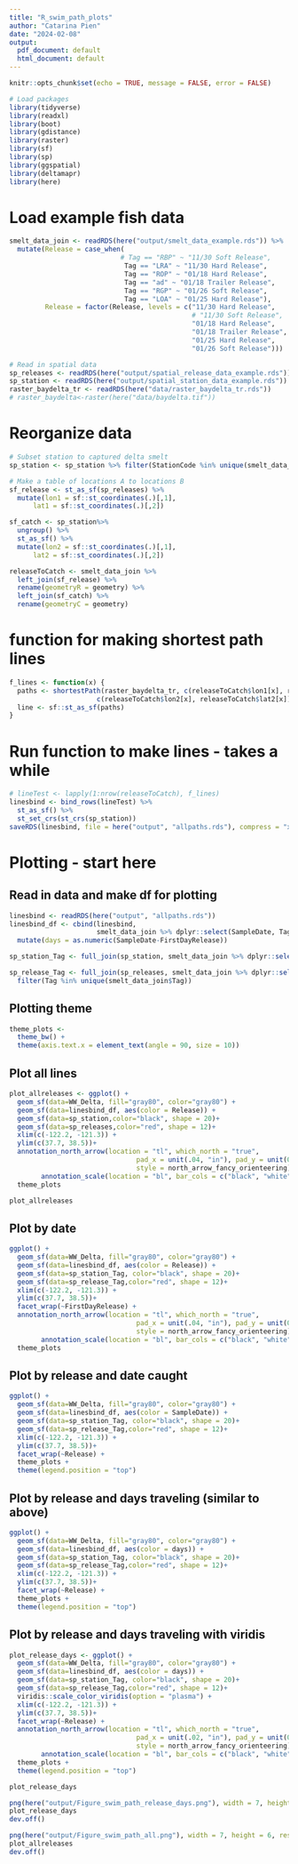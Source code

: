 ```yaml
---
title: "R_swim_path_plots"
author: "Catarina Pien"
date: "2024-02-08"
output:
  pdf_document: default
  html_document: default
---
```


```r
knitr::opts_chunk$set(echo = TRUE, message = FALSE, error = FALSE)

# Load packages
library(tidyverse)
library(readxl)
library(boot)
library(gdistance)
library(raster)
library(sf)
library(sp)
library(ggspatial)
library(deltamapr)
library(here)
```

# Load example fish data
```r
smelt_data_join <- readRDS(here("output/smelt_data_example.rds")) %>%
  mutate(Release = case_when(
                            # Tag == "RBP" ~ "11/30 Soft Release",
                             Tag == "LRA" ~ "11/30 Hard Release",
                             Tag == "ROP" ~ "01/18 Hard Release",
                             Tag == "ad" ~ "01/18 Trailer Release",
                             Tag == "RGP" ~ "01/26 Soft Release",
                             Tag == "LOA" ~ "01/25 Hard Release"),
         Release = factor(Release, levels = c("11/30 Hard Release",
                                              # "11/30 Soft Release",
                                              "01/18 Hard Release",
                                              "01/18 Trailer Release",
                                              "01/25 Hard Release",
                                              "01/26 Soft Release")))

# Read in spatial data
sp_releases <- readRDS(here("output/spatial_release_data_example.rds"))
sp_station <- readRDS(here("output/spatial_station_data_example.rds"))
raster_baydelta_tr <- readRDS(here("data/raster_baydelta_tr.rds"))
# raster_baydelta<-raster(here("data/baydelta.tif"))
```

# Reorganize data
```r
# Subset station to captured delta smelt
sp_station <- sp_station %>% filter(StationCode %in% unique(smelt_data_join$StationCode))

# Make a table of locations A to locations B
sf_release <- st_as_sf(sp_releases) %>%
  mutate(lon1 = sf::st_coordinates(.)[,1],
      lat1 = sf::st_coordinates(.)[,2]) 

sf_catch <- sp_station%>%
  ungroup() %>%
  st_as_sf() %>%
  mutate(lon2 = sf::st_coordinates(.)[,1],
      lat2 = sf::st_coordinates(.)[,2])

releaseToCatch <- smelt_data_join %>%
  left_join(sf_release) %>%
  rename(geometryR = geometry) %>%
  left_join(sf_catch) %>%
  rename(geometryC = geometry)
```
# function for making shortest path lines
```r
f_lines <- function(x) {
  paths <- shortestPath(raster_baydelta_tr, c(releaseToCatch$lon1[x], releaseToCatch$lat1[x]), 
                      c(releaseToCatch$lon2[x], releaseToCatch$lat2[x]), output = "SpatialLines")
  line <- sf::st_as_sf(paths)
} 
```

# Run function to make lines - takes a while
```r
# lineTest <- lapply(1:nrow(releaseToCatch), f_lines)
linesbind <- bind_rows(lineTest) %>% 
  st_as_sf() %>% 
  st_set_crs(st_crs(sp_station)) 
saveRDS(linesbind, file = here("output", "allpaths.rds"), compress = "xz")
```

# Plotting - start here

## Read in data and make df for plotting
```r
linesbind <- readRDS(here("output", "allpaths.rds"))
linesbind_df <- cbind(linesbind, 
                      smelt_data_join %>% dplyr::select(SampleDate, Tag, Release.Method, StationCode, FirstDayRelease, Release)) %>%
  mutate(days = as.numeric(SampleDate-FirstDayRelease))

sp_station_Tag <- full_join(sp_station, smelt_data_join %>% dplyr::select(SampleDate, Tag, Release.Method, StationCode, FirstDayRelease, Release))

sp_release_Tag <- full_join(sp_releases, smelt_data_join %>% dplyr::select(SampleDate, Tag, Release.Method, StationCode, FirstDayRelease, Release)) %>%
  filter(Tag %in% unique(smelt_data_join$Tag))
```

## Plotting theme
```r
theme_plots <-  
  theme_bw() +
  theme(axis.text.x = element_text(angle = 90, size = 10))
```

## Plot all lines
```r
plot_allreleases <- ggplot() + 
  geom_sf(data=WW_Delta, fill="gray80", color="gray80") + 
  geom_sf(data=linesbind_df, aes(color = Release)) +
  geom_sf(data=sp_station,color="black", shape = 20)+
  geom_sf(data=sp_releases,color="red", shape = 12)+
  xlim(c(-122.2, -121.3)) +
  ylim(c(37.7, 38.5))+
  annotation_north_arrow(location = "tl", which_north = "true",
                                pad_x = unit(.04, "in"), pad_y = unit(0.05, "in"),
                                style = north_arrow_fancy_orienteering) +
        annotation_scale(location = "bl", bar_cols = c("black", "white", "black", "white")) +
  theme_plots

plot_allreleases
```

## Plot by date
```r
ggplot() + 
  geom_sf(data=WW_Delta, fill="gray80", color="gray80") + 
  geom_sf(data=linesbind_df, aes(color = Release)) +
  geom_sf(data=sp_station_Tag, color="black", shape = 20)+
  geom_sf(data=sp_release_Tag,color="red", shape = 12)+
  xlim(c(-122.2, -121.3)) +
  ylim(c(37.7, 38.5))+
  facet_wrap(~FirstDayRelease) +
  annotation_north_arrow(location = "tl", which_north = "true",
                                pad_x = unit(.04, "in"), pad_y = unit(0.05, "in"),
                                style = north_arrow_fancy_orienteering) +
        annotation_scale(location = "bl", bar_cols = c("black", "white", "black", "white")) +
  theme_plots 
```

## Plot by release and date caught
```r
ggplot() + 
  geom_sf(data=WW_Delta, fill="gray80", color="gray80") + 
  geom_sf(data=linesbind_df, aes(color = SampleDate)) +
  geom_sf(data=sp_station_Tag, color="black", shape = 20)+
  geom_sf(data=sp_release_Tag,color="red", shape = 12)+
  xlim(c(-122.2, -121.3)) +
  ylim(c(37.7, 38.5))+
  facet_wrap(~Release) +
  theme_plots +
  theme(legend.position = "top")
```

## Plot by release and days traveling (similar to above)
```r
ggplot() + 
  geom_sf(data=WW_Delta, fill="gray80", color="gray80") + 
  geom_sf(data=linesbind_df, aes(color = days)) +
  geom_sf(data=sp_station_Tag, color="black", shape = 20)+
  geom_sf(data=sp_release_Tag,color="red", shape = 12)+
  xlim(c(-122.2, -121.3)) +
  ylim(c(37.7, 38.5))+
  facet_wrap(~Release) +
  theme_plots +
  theme(legend.position = "top")
```

## Plot by release and days traveling with viridis
```r
plot_release_days <- ggplot() + 
  geom_sf(data=WW_Delta, fill="gray80", color="gray80") + 
  geom_sf(data=linesbind_df, aes(color = days)) +
  geom_sf(data=sp_station_Tag, color="black", shape = 20)+
  geom_sf(data=sp_release_Tag,color="red", shape = 12)+
  viridis::scale_color_viridis(option = "plasma") +
  xlim(c(-122.2, -121.3)) +
  ylim(c(37.7, 38.5))+
  facet_wrap(~Release) +
  annotation_north_arrow(location = "tl", which_north = "true",
                                pad_x = unit(.02, "in"), pad_y = unit(0.03, "in"),
                                style = north_arrow_fancy_orienteering) +
        annotation_scale(location = "bl", bar_cols = c("black", "white", "black", "white")) +
  theme_plots +
  theme(legend.position = "top")

plot_release_days
```

```r

png(here("output/Figure_swim_path_release_days.png"), width = 7, height = 6, res = 300, units = "in")
plot_release_days
dev.off()

png(here("output/Figure_swim_path_all.png"), width = 7, height = 6, res = 300, units = "in")
plot_allreleases
dev.off()

```

